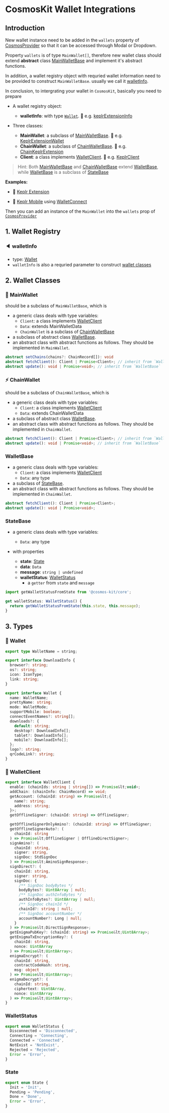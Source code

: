 # CosmosKit Wallet Integrations

## Introduction

New wallet instance need to be added in the `wallets` property of [CosmosProvider](https://github.com/cosmology-tech/cosmos-kit/blob/develop/packages/docs/src/pages/get-started.mdx#provider) so that it can be accessed through Modal or Dropdown.

Property `wallets` is of type `MainWallet[]`, therefore new wallet class should extend **abstract** class [MainWalletBase](#📝-mainwallet) and implement it's abstract functions.

In addition, a wallet registry object with requried wallet information need to be provided to construct `MainWalletBase`. usually we call it [walletInfo](#🔈-walletinfo).

In conclusion, to intergrating your wallet in `CosmosKit`, basically you need to prepare

- A wallet registry object:

  - **walletInfo**: with type [`Wallet`](#💫-wallet). 🌵 e.g. [keplrExtensionInfo](https://github.com/cosmology-tech/cosmos-kit/blob/main/packages/keplr/src/extension/registry.ts)

- Three classes:

  - **MainWallet**: a subclass of [MainWalletBase](#📝-mainwallet). 🌵 e.g. [KeplrExtensionWallet](https://github.com/cosmology-tech/cosmos-kit/blob/main/packages/keplr/src/extension/main-wallet.ts)
  - **ChainWallet**: a subclass of [ChainWalletBase](#⚡️-chainwallet). 🌵 e.g. [ChainKeplrExtension](https://github.com/cosmology-tech/cosmos-kit/blob/main/packages/keplr/src/extension/chain-wallet.ts)
  - **Client**: a class implements [WalletClient](#💫-walletclient). 🌵 e.g. [KeplrClient](https://github.com/cosmology-tech/cosmos-kit/blob/main/packages/keplr/src/client.ts)

> Hint: Both [MainWalletBase](#📝-mainwallet) and [ChainWalletBase](#⚡️-chainwallet) extend [WalletBase](#3-walletbase), while [WalletBase](#3-walletbase) is a subclass of  [StateBase](#4-statebase)

**Examples:**

- 🌵 [Keplr Extension](https://github.com/cosmology-tech/cosmos-kit/tree/main/packages/keplr/src/extension)

- 🌵 [Keplr Mobile](https://github.com/cosmology-tech/cosmos-kit/tree/main/packages/keplr/src/wallet-connect) using [WalletConnect](https://walletconnect.com/)

Then you can add an instance of the `MainWallet` into the `wallets` prop of [`CosmosProvider`](https://github.com/cosmology-tech/cosmos-kit/blob/develop/packages/docs/src/pages/get-started.mdx#provider)

## 1. Wallet Registry

### 🔈 walletInfo

- type: [Wallet](#💫-wallet)
- `walletInfo` is also a requried parameter to construct [wallet classes](#2-wallet-classes)

## 2. Wallet Classes

### 📝 MainWallet

should be a subclass of `MainWalletBase`, which is

- a generic class deals with type variables:
  - `Client`: a class implements [WalletClient](#💫-walletclient)
  - `Data`: extends MainWalletData
  - `ChainWallet` is a subclass of  [ChainWalletBase](#⚡️-chainwallet)
- a subclass of abstract class [WalletBase](#3-walletbase).
- an abstract class with abstract functions as follows. They should be implemented in `MainWallet`.

```ts
abstract setChains(chains?: ChainRecord[]): void
abstract fetchClient(): Client | Promise<Client>; // inherit from `WalletBase`
abstract update(): void | Promise<void>; // inherit from `WalletBase`
```

### ⚡️ ChainWallet

should be a subclass of `ChainWalletBase`, which is

- a generic class deals with type variables:
  - `Client`: a class implements [WalletClient](#💫-walletclient)
  - `Data`: extends ChainWalletData
- a subclass of abstract class [WalletBase](#3-walletbase).
- an abstract class with abstract functions as follows. They should be implemented in `ChainWallet`.

```ts
abstract fetchClient(): Client | Promise<Client>; // inherit from `WalletBase`
abstract update(): void | Promise<void>; // inherit from `WalletBase`
```

### WalletBase

- a generic class deals with type variables:
  - `Client`: a class implements [WalletClient](#💫-walletclient)
  - `Data`: any type
- a subclass of [StateBase](#4-statebase).
- an abstract class with abstract functions as follows. They should be implemented in `ChainWallet`.

```ts
abstract fetchClient(): Client | Promise<Client>;
abstract update(): void | Promise<void>;
```

### StateBase

- a generic class deals with type variables:
  - `Data`: any type

- with properties
  - **state**: [State](#state)
  - **data**: `Data`
  - **message**: `string | undefined`
  - **walletStatus**: [WalletStatus](#walletstatus)
    - a `getter` from `state` and `message`

```ts
import getWalletStatusFromState from '@cosmos-kit/core';

get walletStatus: WalletStatus() {
  return getWalletStatusFromState(this.state, this.message);
}
```

## 3. Types

### 💫 Wallet

```ts
export type WalletName = string;

export interface DownloadInfo {
  browser?: string;
  os?: string;
  icon: IconType;
  link: string;
}

export interface Wallet {
  name: WalletName;
  prettyName: string;
  mode: WalletMode;
  supportMobile: boolean;
  connectEventNames?: string[];
  downloads?: {
    default: string;
    desktop?: DownloadInfo[];
    tablet?: DownloadInfo[];
    mobile?: DownloadInfo[];
  };
  logo?: string;
  qrCodeLink?: string;
}
```

### 💫 WalletClient

```ts
export interface WalletClient {
  enable: (chainIds: string | string[]) => Promise&lt;void>;
  addChain: (chainInfo: ChainRecord) => void;
  getAccount: (chainId: string) => Promise&lt;{
    name?: string;
    address: string;
  }>;
  getOfflineSigner: (chainId: string) => OfflineSigner;

  getOfflineSignerOnlyAmino?: (chainId: string) => OfflineSigner;
  getOfflineSignerAuto?: (
    chainId: string
  ) => Promise&lt;OfflineSigner | OfflineDirectSigner>;
  signAmino?: (
    chainId: string,
    signer: string,
    signDoc: StdSignDoc
  ) => Promise&lt;AminoSignResponse>;
  signDirect?: (
    chainId: string,
    signer: string,
    signDoc: {
      /** SignDoc bodyBytes */
      bodyBytes?: Uint8Array | null;
      /** SignDoc authInfoBytes */
      authInfoBytes?: Uint8Array | null;
      /** SignDoc chainId */
      chainId?: string | null;
      /** SignDoc accountNumber */
      accountNumber?: Long | null;
    }
  ) => Promise&lt;DirectSignResponse>;
  getEnigmaPubKey?: (chainId: string) => Promise&lt;Uint8Array>;
  getEnigmaTxEncryptionKey?: (
    chainId: string,
    nonce: Uint8Array
  ) => Promise&lt;Uint8Array>;
  enigmaEncrypt?: (
    chainId: string,
    contractCodeHash: string,
    msg: object
  ) => Promise&lt;Uint8Array>;
  enigmaDecrypt?: (
    chainId: string,
    ciphertext: Uint8Array,
    nonce: Uint8Array
  ) => Promise&lt;Uint8Array>;
}
```

### WalletStatus

```ts
export enum WalletStatus {
  Disconnected = 'Disconnected',
  Connecting = 'Connecting',
  Connected = 'Connected',
  NotExist = 'NotExist',
  Rejected = 'Rejected',
  Error = 'Error',
}
```

### State

```ts
export enum State {
  Init = 'Init',
  Pending = 'Pending',
  Done = 'Done',
  Error = 'Error',
}
```
